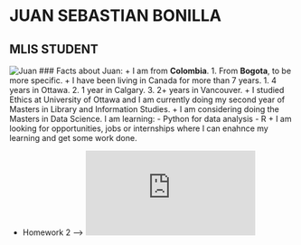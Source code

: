
# JUAN SEBASTIAN BONILLA
## MLIS STUDENT
![Juan](hhttps://github.com/juansbr7/STAT545Bonilla-Juan/blob/master/HW1/45-AAA.jpg)
### Facts about Juan:
+ I am from **Colombia**.
    1. From **Bogota**, to be more specific.
+ I have been living in Canada for more than 7 years.
    1. 4 years in Ottawa.
    2. 1 year in Calgary.
    3. 2+ years in Vancouver.
+ I studied Ethics at University of Ottawa and I am currently doing my second year of Masters in Library and Information Studies.
+ I am considering doing the Masters in Data Science. I am learning:
  - Python for data analysis
  - R 
+ I am looking for opportunities, jobs or internships where I can enahnce my learning and get some work done.


* Homework 2 --> ![Juan](https://github.com/juansbr7/STAT545Bonilla-Juan/blob/master/HW2/HW2.md)

